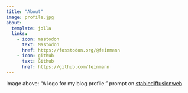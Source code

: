 ```yaml
---
title: "About"
image: profile.jpg
about:
  template: jolla
  links:
    - icon: mastodon
      text: Mastodon
      href: https://fosstodon.org/@feinmann 
    - icon: github
      text: Github
      href: https://github.com/feinmann 
---
```


Image above: "A logo for my blog profile." prompt on [stablediffusionweb](https://stablediffusionweb.com/#demo "https://stablediffusionweb.com/#demo")
